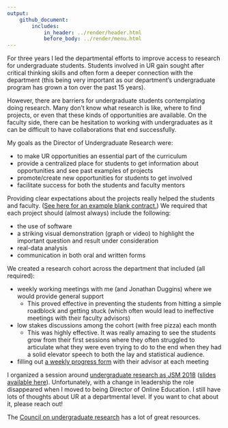 ```yaml
---
output: 
    github_document:
        includes: 
            in_header: ../render/header.html
            before_body: ../render/menu.html
---
```


For three years I led the departmental efforts to improve access to research for undergraduate students.
Students involved in UR gain sought after critical thinking skills and often form a deeper connection with the department (this being very important as our department's undergraduate program has grown a ton over the past 15 years).

However, there are barriers for undergraduate students contemplating doing research. Many don't know what research is like, where to find projects, or even that these kinds of opportunities are available. On the faculty side, there can be hesitation to working with undergraduates as it can be difficult to have collaborations that end successfully.

My goals as the Director of Undergraduate Research were:

- to make UR opportunities an essential part of the curriculum
- provide a centralized place for students to get information about opportunities and see past examples of projects
- promote/create new opportunities for students to get involved
- facilitate success for both the students and faculty mentors

Providing clear expectations about the projects really helped the students and faculty. ([See here for an example blank contract.](files/UndergradResearchFiles/ProjectSyllabus.docx)) We required that each project should (almost always) include the following:

- the use of software
- a striking visual demonstration (graph or video) to highlight the important question and result under consideration
- real-data analysis
- communication in both oral and written forms

We created a research cohort across the department that included (all required):

- weekly working meetings with me (and Jonathan Duggins) where we would provide general support
    + This proved effective in preventing the students from hitting a simple roadblock and getting stuck (which often would lead to ineffective meetings with their faculty advisors)
- low stakes discussions among the cohort (with free pizza) each month
    + This was highly effective. It was really amazing to see the students grow from their first sessions where they often struggled to articulate what they were even trying to do to the end when they had a solid elevator speech to both the lay and statistical audience.  
- filling out [a weekly progress form](files/UndergradResearchFiles/MeetingProgressForm.docx) with their advisor at each meeting

I organized a session around [undergraduate research as JSM 2018](https://ww2.amstat.org/meetings/jsm/2018/onlineprogram/ActivityDetails.cfm?SessionID=215256) ([slides available here](files/UndergradResearchFiles/Post_Justin_Implementing_a_Department-wide_Undergraduate_Research_Program_153.pdf)). Unfortunately, with a change in leadership the role disappeared when I moved to being Director of Online Education. I still have lots of thoughts about UR at a departmental level. If you want to chat about it, please reach out!

The [Council on undergraduate research](https://www.cur.org/) has a lot of great resources.

